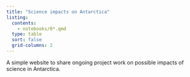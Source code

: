 ```yaml
---
title: "Science impacts on Antarctica"
listing:
  contents: 
    - notebooks/0*.qmd
  type: table
  sort: false
  grid-columns: 2
---
```


A simple website to share ongoing project work on possible impacts of science in Antarctica.